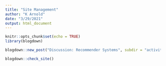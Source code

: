 ```yaml
---
title: "Site Management"
author: "K Arnold"
date: "3/29/2021"
output: html_document
---
```


```r
knitr::opts_chunk$set(echo = TRUE)
library(blogdown)
```

```r
blogdown::new_post("Discussion: Recommender Systems", subdir = "activities")
```

```r
blogdown::check_site()
```

